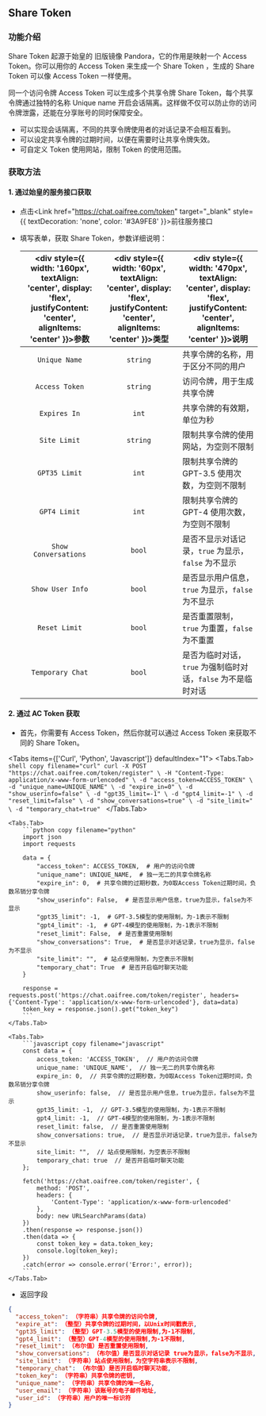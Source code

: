 
## Share Token

### 功能介绍
Share Token 起源于始皇的 旧版镜像 Pandora，它的作用是映射一个 Access Token。你可以用你的 Access Token 来生成一个 Share Token ，生成的 Share Token 可以像 Access Token 一样使用。

同一个访问令牌 Access Token 可以生成多个共享令牌 Share Token，每个共享令牌通过独特的名称 Unique name 开启会话隔离。这样做不仅可以防止你的访问令牌泄露，还能在分享账号的同时保障安全。

- 可以实现会话隔离，不同的共享令牌使用者的对话记录不会相互看到。
- 可以设定共享令牌的过期时间，以便在需要时让共享令牌失效。
- 可自定义 Token 使用网站，限制 Token 的使用范围。

### 获取方法

#### 1. 通过始皇的服务接口获取
- 点击<Link href="https://chat.oaifree.com/token" target="_blank" style={{ textDecoration: 'none', color: '#3A9FE8' }}>前往服务接口</Link>
- 填写表单，获取 Share Token，参数详细说明：

    |<div style={{ width: '160px', textAlign: 'center', display: 'flex', justifyContent: 'center', alignItems: 'center' }}>参数</div>| <div style={{ width: '60px', textAlign: 'center', display: 'flex', justifyContent: 'center', alignItems: 'center' }}>类型</div> | <div style={{ width: '470px', textAlign: 'center', display: 'flex', justifyContent: 'center', alignItems: 'center' }}>说明</div> |
    |:----------------------:|:-----------:|------------------------------------------------|
    | `Unique Name`        | `string`  | 共享令牌的名称，用于区分不同的用户             |
    | `Access Token`       | `string`  | 访问令牌，用于生成共享令牌                     |
    | `Expires In`         | `int` | 共享令牌的有效期，单位为秒                     |
    | `Site Limit`         | `string`  | 限制共享令牌的使用网站，为空则不限制           |
    | `GPT35 Limit`        | `int` | 限制共享令牌的 GPT-3.5 使用次数，为空则不限制  |
    | `GPT4 Limit`         | `int` | 限制共享令牌的 GPT-4 使用次数，为空则不限制    |
    | `Show Conversations` | `bool` | 是否不显示对话记录，`true` 为显示，`false` 为不显示 |
    | `Show User Info`     | `bool` | 是否显示用户信息，`true` 为显示，`false` 为不显示  |
    | `Reset Limit`        | `bool` | 是否重置限制，`true` 为重置，`false` 为不重置      |
    | `Temporary Chat`     | `bool` | 是否为临时对话，`true` 为强制临时对话，`false` 为不是临时对话 |


#### 2. 通过 AC Token 获取

- 首先，你需要有 Access Token，然后你就可以通过 Access Token 来获取不同的 Share Token。

<Tabs items={['Curl', 'Python', 'Javascript']} defaultIndex="1">
    <Tabs.Tab>
        ```shell copy filename="curl"
        curl -X POST "https://chat.oaifree.com/token/register" \
             -H "Content-Type: application/x-www-form-urlencoded" \
             -d "access_token=ACCESS_TOKEN" \
             -d "unique_name=UNIQUE_NAME" \
             -d "expire_in=0" \
             -d "show_userinfo=false" \
             -d "gpt35_limit=-1" \
             -d "gpt4_limit=-1" \
             -d "reset_limit=false" \
             -d "show_conversations=true" \
             -d "site_limit=" \
             -d "temporary_chat=true"
        ```
    </Tabs.Tab>

    <Tabs.Tab>
        ```python copy filename="python"
        import json
        import requests

        data = {
            "access_token": ACCESS_TOKEN,  # 用户的访问令牌
            "unique_name": UNIQUE_NAME,  # 独一无二的共享令牌名称
            "expire_in": 0,  # 共享令牌的过期秒数，为0取Access Token过期时间，负数吊销分享令牌
            "show_userinfo": False,  # 是否显示用户信息，true为显示，false为不显示
            "gpt35_limit": -1,  # GPT-3.5模型的使用限制，为-1表示不限制
            "gpt4_limit": -1,  # GPT-4模型的使用限制，为-1表示不限制
            "reset_limit": False,  # 是否重置使用限制
            "show_conversations": True,  # 是否显示对话记录，true为显示，false为不显示
            "site_limit": "",  # 站点使用限制，为空表示不限制
            "temporary_chat": True  # 是否开启临时聊天功能
        }

        response = requests.post('https://chat.oaifree.com/token/register', headers={'Content-Type': 'application/x-www-form-urlencoded'}, data=data)
        token_key = response.json().get("token_key")
        ```
    </Tabs.Tab>

    <Tabs.Tab>
        ```javascript copy filename="javascript"
        const data = {
            access_token: 'ACCESS_TOKEN',  // 用户的访问令牌
            unique_name: 'UNIQUE_NAME',  // 独一无二的共享令牌名称
            expire_in: 0,  // 共享令牌的过期秒数，为0取Access Token过期时间，负数吊销分享令牌
            show_userinfo: false,  // 是否显示用户信息，true为显示，false为不显示
            gpt35_limit: -1,  // GPT-3.5模型的使用限制，为-1表示不限制
            gpt4_limit: -1,  // GPT-4模型的使用限制，为-1表示不限制
            reset_limit: false,  // 是否重置使用限制
            show_conversations: true,  // 是否显示对话记录，true为显示，false为不显示
            site_limit: "",  // 站点使用限制，为空表示不限制
            temporary_chat: true  // 是否开启临时聊天功能
        };

        fetch('https://chat.oaifree.com/token/register', {
            method: 'POST',
            headers: {
                'Content-Type': 'application/x-www-form-urlencoded'
            },
            body: new URLSearchParams(data)
        })
        .then(response => response.json())
        .then(data => {
            const token_key = data.token_key;
            console.log(token_key);
        })
        .catch(error => console.error('Error:', error));
        ```
    </Tabs.Tab>
</Tabs>

- 返回字段
```json copy filename="json"
{
  "access_token": （字符串）共享令牌的访问令牌,
  "expire_at": （整型）共享令牌的过期时间，以Unix时间戳表示,
  "gpt35_limit": （整型）GPT-3.5模型的使用限制,为-1不限制,
  "gpt4_limit": （整型）GPT-4模型的使用限制,为-1不限制,
  "reset_limit": （布尔值）是否重置使用限制,
  "show_conversations": （布尔值）是否显示对话记录 true为显示，false为不显示,
  "site_limit": （字符串）站点使用限制，为空字符串表示不限制,
  "temporary_chat": （布尔值）是否开启临时聊天功能,
  "token_key": （字符串）共享令牌的密钥,
  "unique_name": （字符串）共享令牌的唯一名称,
  "user_email": （字符串）该账号的电子邮件地址,
  "user_id": （字符串）用户的唯一标识符
}
```



